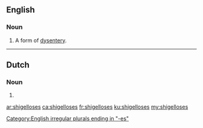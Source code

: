 ==English==

===Noun===
{{head|en|noun plural form}}

# {{lb|en|medicine}} {{plural of|shigellosis|lang=en}} A form of [[dysentery]].

[[Category:English irregular plurals ending in "-es"]]

----

==Dutch==

===Noun===
{{head|nl|noun plural form}}

# {{nl-noun form of|pl|shigellose}}

[[ar:shigelloses]]
[[ca:shigelloses]]
[[fr:shigelloses]]
[[ku:shigelloses]]
[[my:shigelloses]]